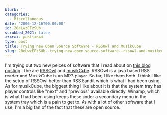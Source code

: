 ```yaml
---
blurb: ''
categories:
  - Miscellaneous
date: '2006-12-16T00:00:00'
id: 20eLwzEFzSUb
scrubbed_2021: false
status: published
type: post
title: Trying new Open Source Software - RSSOwl and MusikCube
slug: 20eLwzEFzSUb--trying-new-open-source-software--rssowl-and-musikcube
---
```


I'm trying out two new peices of software that I read about on
[this blog posting](http://www.thesimpledollar.com/2006/12/01/30-essential-pieces-of-free-and-open-software-for-windows/).
The are [RSSOwl](http://www.rssowl.org/) and
[musikCube](http://www.musikcube.com/). RSSOwl is a java based RSS
reader and MusikCube is an MP3 player. So far, I like them both. I
think I like the setup of RSSOwl better than RSS Bandit which is
what I had been using. As for musikCube, the biggest thing I like
about it is that the system tray has player controls like "next"
and "previous" available directly. Winamp, which is what I had been
using keeps these under a secondary menu in the system tray which
is a pain to get to. As with a lot of other software that I use,
I'm a big fan of the fact that these are open source.
